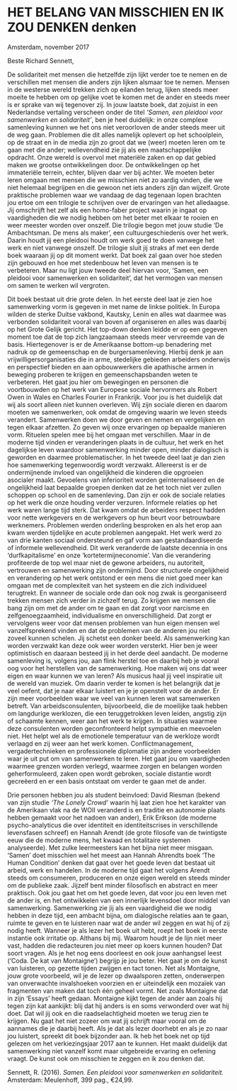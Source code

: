# HET BELANG VAN MISSCHIEN EN IK ZOU DENKEN denken {-}


Amsterdam, november 2017


Beste Richard Sennett,

De solidariteit met mensen die hetzelfde zijn lijkt verder toe te nemen en de verschillen met mensen die anders zijn lijken alsmaar toe te nemen. Mensen in de westerse wereld trekken zich op eilanden terug, lijken steeds meer moeite te hebben om op gelijke voet te komen met de ander en steeds meer is er sprake van wij tegenover zij. In jouw laatste boek, dat zojuist in een Nederlandse vertaling verscheen onder de titel *‘Samen, een pleidooi voor samenwerken en solidariteit’*, ben je heel duidelijk: in onze complexe samenleving kunnen we het ons niet veroorloven de ander steeds meer uit de weg gaan. Problemen die dit alles namelijk oplevert op het schoolplein, op de straat en in de media zijn zo groot dat we (weer) moeten leren om te gaan met die ander; wellevendheid zie jij als een maatschappelijke opdracht. Onze wereld is overvol met materiële zaken en op dat gebied maken we grootse ontwikkelingen door. De ontwikkelingen op het immateriële terrein, echter, blijven daar ver bij achter. We moeten beter leren omgaan met mensen die we misschien niet zo aardig vinden, die we niet helemaal begrijpen en die gewoon net iets anders zijn dan wijzelf. 
Grote praktische problemen waar we vandaag de dag tegenaan lopen brachten jou ertoe om een trilogie te schrijven over de ervaringen van het alledaagse. Jij omschrijft het zelf als een homo-faber project waarin je ingaat op vaardigheden die we nodig hebben om het beter met elkaar te rooien en weer meester worden over onszelf. Die trilogie begon met jouw studie ‘De Ambachtsman. De mens als maker’, een cultuurgeschiedenis over het werk. Daarin houdt jij een pleidooi houdt om werk goed te doen vanwege het werk en niet vanwege onszelf. De trilogie sluit jij straks af met een derde boek waaraan jij op dit moment werkt. Dat boek zal gaan over hoe steden zijn gebouwd en hoe met stedenbouw het leven van mensen is te verbeteren. Maar nu ligt jouw tweede deel hiervan voor, ‘Samen, een pleidooi voor samenwerken en solidariteit’, dat het vermogen van mensen om samen te werken wil vergroten.


Dit boek bestaat uit drie grote delen. In het eerste deel laat je zien hoe samenwerking vorm is gegeven in met name de linkse politiek. In Europa wilden de sterke Duitse vakbond, Kautsky, Lenin en alles wat daarmee was verbonden solidariteit vooral van boven af organiseren en alles was daarbij op het Grote Gelijk gericht. Het top-down denken leidde er op een gegeven moment toe dat de top zich langzaamaan steeds meer vervreemde van de basis. Hiertegenover is er de Amerikaanse bottom-up benadering met nadruk op de gemeenschap en de burgersamenleving. Hierbij denk je aan vrijwilligersorganisaties die in arme, stedelijke gebieden arbeiders onderwijs en perspectief bieden en aan opbouwwerkers die apathische armen in beweging proberen te krijgen en gemeenschapsbanden weten te verbeteren. Het gaat jou hier om bewegingen en personen die voortbouwden op het werk van Europese sociale hervormers als Robert Owen in Wales en Charles Fourier in Frankrijk. Voor jou is het duidelijk dat wij als soort alleen niet kunnen overleven. Wij zijn sociale dieren en daarom moeten we samenwerken, ook omdat de omgeving waarin we leven steeds verandert. Samenwerken doen we door geven en nemen en vergelijken en tegen elkaar afzetten. Zo geven wij onze ervaringen op bepaalde manieren vorm. Rituelen spelen mee bij het omgaan met verschillen. 
Maar in de moderne tijd vinden er veranderingen plaats in de cultuur, het werk en het dagelijkse leven waardoor samenwerking minder open, minder dialogisch is geworden en daarmee problematischer. In het tweede deel laat je dan zien hoe samenwerking tegenwoordig wordt verzwakt. Allereerst is er de ondermijnende invloed van ongelijkheid die kinderen die opgroeien asocialer maakt. Gevoelens van inferioriteit worden geïnternaliseerd en de ongelijkheid laat bepaalde groepen denken dat ze het toch niet ver zullen schoppen op school en de samenleving. Dan zijn er ook de sociale relaties op het werk die onze houding verder verzuren. Informele relaties op het werk waren lange tijd sterk. Dat kwam omdat de arbeiders respect hadden voor nette werkgevers en de werkgevers op hun beurt voor betrouwbare werknemers. Problemen werden onderling besproken en als het erop aan kwam werden tijdelijke en acute problemen aangepakt. Het werk werd zo van drie kanten sociaal ondersteund en gaf vorm aan gestandaardiseerde of informele wellevendheid. Dit werk veranderde de laatste decennia in ons ‘durfkapitalisme’ en onze ‘kortetermijneconomie’. Van die verandering profiteerde de top wel maar niet de gewone arbeiders, nu autoriteit, vertrouwen en samenwerking zijn ondermijnd. Door structurele ongelijkheid en verandering op het werk ontstond er een mens die niet goed meer kan omgaan met de complexiteit van het systeem en die zich individueel terugtrekt. En wanneer de sociale orde dan ook nog zwak is georganiseerd trekken mensen zich verder in zichzelf terug. Zo krijgen we mensen die bang zijn om met de ander om te gaan en dat zorgt voor narcisme en zelfgenoegzaamheid, individualisme en onverschilligheid. Dat zorgt er vervolgens weer voor dat mensen problemen van hun eigen mensen wel vanzelfsprekend vinden en dat de problemen van de anderen jou niet zoveel kunnen schelen. Jij schetst een donker beeld.
Als samenwerking kan worden verzwakt kan deze ook weer worden versterkt. Hier ben je weer optimistisch en daaraan besteed jij in het derde deel aandacht. De moderne samenleving is, volgens jou, aan flink herstel toe en daarbij heb je vooral oog voor het herstellen van de samenwerking. Hoe maken wij ons dat weer eigen en waar kunnen we van leren? Als musicus haal jij veel inspiratie uit de wereld van muziek. Om daarin verder te komen is het belangrijk dat je veel oefent, dat je naar elkaar luistert en je je openstelt voor de ander. Er zijn meer voorbeelden waar we veel van kunnen leren wat samenwerken betreft. Van arbeidsconsulenten, bijvoorbeeld, die de moeilijke taak hebben om langdurige werklozen, die een teruggetrokken leven leiden, angstig zijn of schaamte kennen, weer aan het werk te krijgen. In situaties waarmee deze consulenten worden geconfronteerd helpt sympathie en meevoelen niet. Het helpt wel als de emotionele temperatuur van de werkloze wordt verlaagd en zij weer aan het werk komen. Conflictmanagement, vergadertechnieken en professionele diplomatie zijn andere voorbeelden waar je uit put om van samenwerken te leren. Het gaat jou om vaardigheden waarmee grenzen worden verlegd, waarmee zorgen en belangen worden geherformuleerd, zaken open wordt gebroken, sociale distantie wordt gecreëerd en er een basis ontstaat om verder te gaan met de ander. 


Drie personen hebben jou als student beinvloed: David Riesman (bekend van zijn studie *‘The Lonely Crowd’* waarin hij laat zien hoe het karakter van de Amerikaan vlak na de WOII veranderd is en traditie en autonomie plaats hebben gemaakt voor het nadoen van ander), Erik Erikson (de moderne psycho-analyticus die over identiteit en identiteitscrises in verschillende levensfasen schreef) en Hannah Arendt (de grote filosofe van de twintigste eeuw die de moderne mens, het kwaad en totalitaire systemen analyseerde). Met zulke leermeesters kan het bijna niet meer misgaan. ‘Samen’ doet misschien wel het meest aan Hannah Ahrendts boek ‘The Human Condition’ denken dat gaat over het goede leven dat bestaat uit arbeid, werk en handelen. In de moderne tijd gaat het volgens Arendt steeds om consumeren, produceren en onze eigen wereld en steeds minder om de publieke zaak. Jijzelf bent minder filosofisch en abstract en meer praktisch. Ook jou gaat het om het goede leven, dat voor jou een leven met de ander is, en het ontwikkelen van een innerlijk levensdoel door middel van samenwerking. Samenwerking zie jij als een vaardigheid die we nodig hebben in deze tijd, een ambacht bijna, om dialogische relaties aan te gaan, ruimte te geven en te luisteren naar wat de ander wil zeggen en wat hij of zij nodig heeft. Wanneer je als lezer het boek uit hebt, roept het boek in eerste instantie ook irritatie op. Althans bij mij. Waarom houdt je de lijn niet meer vast, hadden die redacteuren jou niet meer op koers kunnen houden? Dat soort vragen. Als je het nog eens doorleest en ook jouw aanhangsel leest (‘Coda. De kat van Montaigne’) begrijp je jou beter. Het gaat je om de kunst van luisteren, op gezette tijden zwijgen en tact tonen. Net als Montaigne, jouw grote voorbeeld, wil je de lezer op dwaalsporen zetten, onderwerpen van onverwachte invalshoeken voorzien en er uiteindelijk een mozaïek van fragmenten van maken dat toch één geheel vormt. Net zoals Montaigne dat in zijn ‘Essays’ heeft gedaan. Montaigne kijkt tegen de ander aan zoals hij tegen zijn kat aankijkt: blij dat hij anders is en soms verwonderd over wat hij doet. Dat wil jij ook en die raadselachtigheid moeten we terug zien te krijgen. Nu gaat het niet zozeer om wat jij schrijft maar vooral om de aannames die je daarbij heeft. Als je dat als lezer doorhebt en als je zo naar jou luistert, spreekt dit boek bijzonder aan. Ik heb het boek net op tijd gelezen om het verkiezingsjaar 2017 aan te kunnen. Het maakt duidelijk dat samenwerking niet vanzelf komt maar uitgebreide ervaring en oefening vraagt. De kunst ook om misschien te zeggen en ik zou denken dat.     

Sennett, R. (2016). *Samen. Een pleidooi voor samenwerken en solidariteit.* Amsterdam: Meulenhoff, 399 pag., €24,99.

